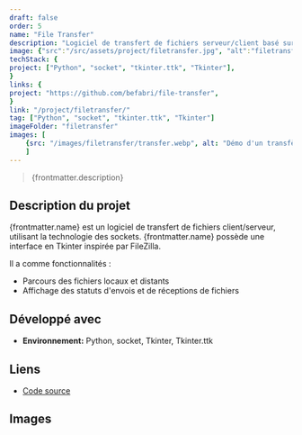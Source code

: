 ```yaml
---
draft: false
order: 5
name: "File Transfer"
description: "Logiciel de transfert de fichiers serveur/client basé sur les sockets, doté d'une interface en Tkinter."
image: {"src":"/src/assets/project/filetransfer.jpg", "alt":"filetransfer"}
techStack: {
project: ["Python", "socket", "tkinter.ttk", "Tkinter"],
}
links: {
project: "https://github.com/befabri/file-transfer",
}
link: "/project/filetransfer/"
tag: ["Python", "socket", "tkinter.ttk", "Tkinter"]
imageFolder: "filetransfer"
images: [
    {src: "/images/filetransfer/transfer.webp", alt: "Démo d'un transfère de fichiers"}
    ]
---
```


> {frontmatter.description}

## Description du projet

{frontmatter.name} est un logiciel de transfert de fichiers client/serveur, utilisant la technologie des sockets. {frontmatter.name} possède une interface en Tkinter inspirée par FileZilla.

Il a comme fonctionnalités :

-   Parcours des fichiers locaux et distants
-   Affichage des statuts d'envois et de réceptions de fichiers

## Développé avec

-   **Environnement:** Python, socket, Tkinter, Tkinter.ttk

## Liens

-   [Code source](https://github.com/befabri/file-transfer)

## Images
